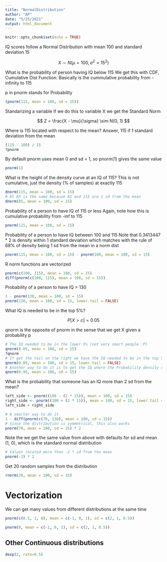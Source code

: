 ```yaml
---
title: "NormalDistribution"
author: "AP"
date: "5/25/2021"
output: html_document
---
```


```r
knitr::opts_chunk$set(echo = TRUE)
```

IQ scores follow a Normal Distribution with mean 100 and standard deviation 15

$$
X \sim N(\mu = 100, \sigma^2 = 15^2)
$$

What is the probability of person having IQ below 115
We get this with CDF, Cumulative Dist Function.
Basically is the cummulative probability from -infinity to 115

p in pnorm stands for Probability

```r
(pnorm(115, mean = 100, sd = 15))
```

Standarizing a variable
If we do this to variable X we get the Standard Norm

$$
Z = \frac{X - \mu}{\sigma} \sim N(0, 1)
$$

Where is 115 located with respect to the mean?
Answer, 115 if 1 standard deviation from the mean


```r
(115 - 100) / 15
?pnorm
```


By default pnorm uses mean 0 and sd = 1, so pnorm(1) gives the same value

```r
pnorm(1)
```

What is the height of the density curve at an IQ of 115?
This is not cumulative, just the density (% of samples) at exactly 115

```r
dnorm(115, mean = 100, sd = 15)
# At 85 is the same because 85 and 115 are 1 sd from the mean
dnorm(85, mean = 100, sd = 15)

```
Probability of a person to have IQ of 115 or less
Again, note how this is cumulative probability from -inf to 115

```r
pnorm(115, mean = 100, sd = 15)
```



Probability of a person to have IQ between 100 and 115
Note that 0.3413447 * 2 is density within 1 standard deviation which matches with
the rule of 68% of density being 1 sd from the mean in a norm dist

```r
pnorm(115, mean = 100, sd = 15) - pnorm(100, mean = 100, sd = 15)
```

R norm functions are vectorized

```r
pnorm(c(100, 115), mean = 100, sd = 15)
diff(pnorm(c(100, 115), mean = 100, sd = 15))
```

Probability of a person to have IQ > 130

```r
1 - pnorm(130, mean = 100, sd = 15)
pnorm(130, mean = 100, sd = 15, lower.tail = FALSE)
```

What IQ is needed to be in the top 5%?

$$
P[X > c] = 0.05
$$

qnorm is the opposite of pnorm in the sense that we get X given a probability p

```r
# The IQ needed to be in the lower 5% (not very smart people :P)
qnorm(0.05, mean = 100, sd = 15)
?qnorm
# If get the tail on the right we have the IQ needed to be in the top 5% (smarter people... so to speak) 
qnorm(0.05, mean = 100, sd = 15, lower.tail = FALSE)
# Another way to do it is to get the IQ where the Probability density reaches 95%
qnorm(0.95, mean = 100, sd = 15)
```

What is the probability that someone has an IQ more than 2 sd from the mean?

```r
left_side <- pnorm((100 - (2 * 15)), mean = 100, sd = 15)
right_side <- pnorm((100 + (2 * 15)), mean = 100, sd = 15, lower.tail = FALSE)
left_side + right_side

# A smarter way to do it
1 - diff(pnorm(c(70, 130), mean = 100, sd = 15))
# Since the distribution is symmetrical, this also works 
pnorm(70, mean = 100, sd = 15) * 2
```

Note the we get the same value from above with defaults for sd and mean (1, 0),
which is the standard normal distribution

```r
# Values located more than -2 * sd from the mean
pnorm(-2) * 2
```

Get 20 random samples from the distribution

```r
rnorm(20, mean = 100, sd = 15)
```

# Vectorization

We can get many values from different distributions at the same time

```r
pnorm(c(0.5, 1, 0), mean = c(-1, 0, 1), sd = c(2, 1, 0.5))

pnorm(0, mean = c(-1, 0, 1), sd = c(2, 1, 0.5))
```

## Other Continuous distributions

```r
dexp(2, rate=0.5)

```










